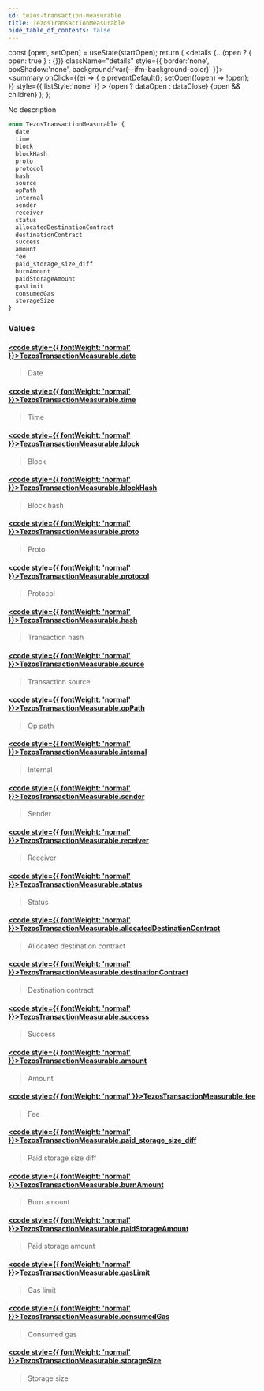 ```yaml
---
id: tezos-transaction-measurable
title: TezosTransactionMeasurable
hide_table_of_contents: false
---
```







  const [open, setOpen] = useState(startOpen);
  return (
    <details {...(open ? { open: true } : {})} className="details" style={{ border:'none', boxShadow:'none', background:'var(--ifm-background-color)' }}>
      <summary
        onClick={(e) => {
          e.preventDefault();
          setOpen((open) => !open);
        }}
        style={{ listStyle:'none' }}
      >
      {open ? dataOpen : dataClose}
      </summary>
      {open && children}
    </details>
  );
};








No description


```graphql
enum TezosTransactionMeasurable {
  date
  time
  block
  blockHash
  proto
  protocol
  hash
  source
  opPath
  internal
  sender
  receiver
  status
  allocatedDestinationContract
  destinationContract
  success
  amount
  fee
  paid_storage_size_diff
  burnAmount
  paidStorageAmount
  gasLimit
  consumedGas
  storageSize
}
```




### Values

#### [<code style={{ fontWeight: 'normal' }}>TezosTransactionMeasurable.<b>date</b></code>](#)  
> 
> 
> Date
> 

#### [<code style={{ fontWeight: 'normal' }}>TezosTransactionMeasurable.<b>time</b></code>](#)  
> 
> 
> Time
> 

#### [<code style={{ fontWeight: 'normal' }}>TezosTransactionMeasurable.<b>block</b></code>](#)  
> 
> 
> Block
> 

#### [<code style={{ fontWeight: 'normal' }}>TezosTransactionMeasurable.<b>blockHash</b></code>](#)  
> 
> 
> Block hash
> 

#### [<code style={{ fontWeight: 'normal' }}>TezosTransactionMeasurable.<b>proto</b></code>](#)  
> 
> 
> Proto
> 

#### [<code style={{ fontWeight: 'normal' }}>TezosTransactionMeasurable.<b>protocol</b></code>](#)  
> 
> 
> Protocol
> 

#### [<code style={{ fontWeight: 'normal' }}>TezosTransactionMeasurable.<b>hash</b></code>](#)  
> 
> 
> Transaction hash
> 

#### [<code style={{ fontWeight: 'normal' }}>TezosTransactionMeasurable.<b>source</b></code>](#)  
> 
> 
> Transaction source
> 

#### [<code style={{ fontWeight: 'normal' }}>TezosTransactionMeasurable.<b>opPath</b></code>](#)  
> 
> 
> Op path
> 

#### [<code style={{ fontWeight: 'normal' }}>TezosTransactionMeasurable.<b>internal</b></code>](#)  
> 
> 
> Internal
> 

#### [<code style={{ fontWeight: 'normal' }}>TezosTransactionMeasurable.<b>sender</b></code>](#)  
> 
> 
> Sender
> 

#### [<code style={{ fontWeight: 'normal' }}>TezosTransactionMeasurable.<b>receiver</b></code>](#)  
> 
> 
> Receiver
> 

#### [<code style={{ fontWeight: 'normal' }}>TezosTransactionMeasurable.<b>status</b></code>](#)  
> 
> 
> Status
> 

#### [<code style={{ fontWeight: 'normal' }}>TezosTransactionMeasurable.<b>allocatedDestinationContract</b></code>](#)  
> 
> 
> Allocated destination contract
> 

#### [<code style={{ fontWeight: 'normal' }}>TezosTransactionMeasurable.<b>destinationContract</b></code>](#)  
> 
> 
> Destination contract
> 

#### [<code style={{ fontWeight: 'normal' }}>TezosTransactionMeasurable.<b>success</b></code>](#)  
> 
> 
> Success
> 

#### [<code style={{ fontWeight: 'normal' }}>TezosTransactionMeasurable.<b>amount</b></code>](#)  
> 
> 
> Amount
> 

#### [<code style={{ fontWeight: 'normal' }}>TezosTransactionMeasurable.<b>fee</b></code>](#)  
> 
> 
> Fee
> 

#### [<code style={{ fontWeight: 'normal' }}>TezosTransactionMeasurable.<b>paid_storage_size_diff</b></code>](#)  
> 
> 
> Paid storage size diff
> 

#### [<code style={{ fontWeight: 'normal' }}>TezosTransactionMeasurable.<b>burnAmount</b></code>](#)  
> 
> 
> Burn amount
> 

#### [<code style={{ fontWeight: 'normal' }}>TezosTransactionMeasurable.<b>paidStorageAmount</b></code>](#)  
> 
> 
> Paid storage amount
> 

#### [<code style={{ fontWeight: 'normal' }}>TezosTransactionMeasurable.<b>gasLimit</b></code>](#)  
> 
> 
> Gas limit
> 

#### [<code style={{ fontWeight: 'normal' }}>TezosTransactionMeasurable.<b>consumedGas</b></code>](#)  
> 
> 
> Consumed gas
> 

#### [<code style={{ fontWeight: 'normal' }}>TezosTransactionMeasurable.<b>storageSize</b></code>](#)  
> 
> 
> Storage size
> 



